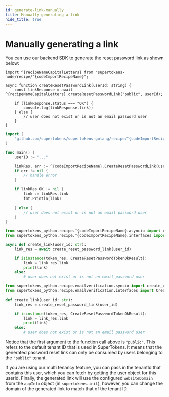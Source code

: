 ```yaml
---
id: generate-link-manually
title: Manually generating a link
hide_title: true
---
```


<!-- COPY DOCS -->
<!-- ./thirdpartyemailpassword/common-customizations/reset-password/generate-link-manually.mdx -->


# Manually generating a link

You can use our backend SDK to generate the reset password link as shown below:

<BackendSDKTabs>
<TabItem value="nodejs">

```tsx
import ^{recipeNameCapitalLetters} from "supertokens-node/recipe/^{codeImportRecipeName}";

async function createResetPasswordLink(userId: string) {
    const linkResponse = await ^{recipeNameCapitalLetters}.createResetPasswordLink("public", userId);

    if (linkResponse.status === "OK") {
        console.log(linkResponse.link);
    } else {
        // user does not exist or is not an email password user
    }
}
```

</TabItem>
<TabItem value="go">

```go
import (
    "github.com/supertokens/supertokens-golang/recipe/^{codeImportRecipeName}"
)

func main() {
    userID := "..."

    linkRes, err := ^{codeImportRecipeName}.CreateResetPasswordLink(userID)
    if err != nil {
        // handle error
    }

    if linkRes.OK != nil {
        link := linkRes.link
        fmt.Println(link)

    } else {
        // user does not exist or is not an email password user
    }
}
```

</TabItem>
<TabItem value="python">

<PythonSyncAsyncSubTabs>
<TabItem value="asyncio">

```python
from supertokens_python.recipe.^{codeImportRecipeName}.asyncio import create_reset_password_link
from supertokens_python.recipe.^{codeImportRecipeName}.interfaces import CreateResetPasswordTokenOkResult

async def create_link(user_id: str):
    link_res = await create_reset_password_link(user_id)

    if isinstance(token_res, CreateResetPasswordTokenOkResult):
        link = link_res.link
        print(link)
    else:
        # user does not exist or is not an email password user
```
</TabItem>
<TabItem value="syncio">

```python
from supertokens_python.recipe.emailverification.syncio import create_reset_password_link
from supertokens_python.recipe.emailverification.interfaces import CreateResetPasswordTokenOkResult

def create_link(user_id: str):
    link_res = create_reset_password_link(user_id)

    if isinstance(token_res, CreateResetPasswordTokenOkResult):
        link = link_res.link
        print(link)
    else:
        # user does not exist or is not an email password user
```


</TabItem>
</PythonSyncAsyncSubTabs>

</TabItem>
</BackendSDKTabs>

<CustomAdmonition type="multi-tenancy">

Notice that the first argument to the function call above is `"public"`. This refers to the default tenant ID that is used in SuperTokens. It means that the generated password reset link can only be consumed by users belonging to the `"public"` tenant.

If you are using our multi tenancy feature, you can pass in the tenantId that contains this user, which you can fetch by getting the user object for this userId. Finally, the generated link will use the configured `websiteDomain` from the `appInfo` object (in `supertokens.init`), however, you can change the domain of the generated link to match that of the tenant ID.

</CustomAdmonition>
